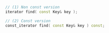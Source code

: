 ```cpp
// (1) Non const version
iterator find( const Key& key );

// (2) Const version
const_iterator find( const Key& key ) const;
```